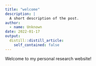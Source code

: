```yaml
---
title: "welcome"
description: |
  A short description of the post.
author:
  - name: Unknown
date: 2022-01-17
output:
  distill::distill_article:
    self_contained: false
---
```


Welcome to my personal research website!
